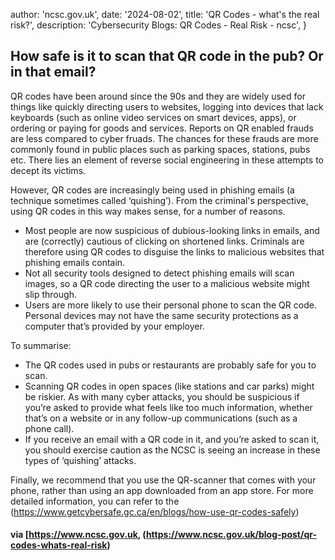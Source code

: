
  author: 'ncsc.gov.uk',
  date: '2024-08-02',
  title: 'QR Codes - what's the real risk?',
  description:
    'Cybersecurity Blogs: QR Codes - Real Risk - ncsc',
}

## How safe is it to scan that QR code in the pub? Or in that email?

QR codes have been around since the 90s and they are widely used for things like quickly directing users to websites, logging into devices that lack keyboards (such as online video services on smart devices, apps), or ordering or paying for goods and services.
Reports on QR enabled frauds are less compared to cyber fruads. The chances for these frauds are more commonly found in public places such as parking spaces, stations, pubs etc. There lies an element of reverse social engineering in these attempts to decept its victims.

However, QR codes are increasingly being used in phishing emails (a technique sometimes called ‘quishing’). From the criminal's perspective, using QR codes in this way makes sense, for a number of reasons.

- Most people are now suspicious of dubious-looking links in emails, and are (correctly) cautious of clicking on shortened links. Criminals are therefore using QR codes to disguise the links to malicious websites that phishing emails contain.
- Not all security tools designed to detect phishing emails will scan images, so a QR code directing the user to a malicious website might slip through.
- Users are more likely to use their personal phone to scan the QR code. Personal devices may not have the same security protections as a computer that’s provided by your employer.

To summarise:

- The QR codes used in pubs or restaurants are probably safe for you to scan.
- Scanning QR codes in open spaces (like stations and car parks) might be riskier. As with many cyber attacks, you should be suspicious if you’re asked to provide what feels like too much information, whether that’s on a website or in any follow-up communications (such as a phone call).
- If you receive an email with a QR code in it, and you’re asked to scan it, you should exercise caution as the NCSC is seeing an increase in these types of ‘quishing’ attacks.

Finally, we recommend that you use the QR-scanner that comes with your phone, rather than using an app downloaded from an app store. For more detailed information, you can refer to the (https://www.getcybersafe.gc.ca/en/blogs/how-use-qr-codes-safely)

#### via [https://www.ncsc.gov.uk, (https://www.ncsc.gov.uk/blog-post/qr-codes-whats-real-risk)
